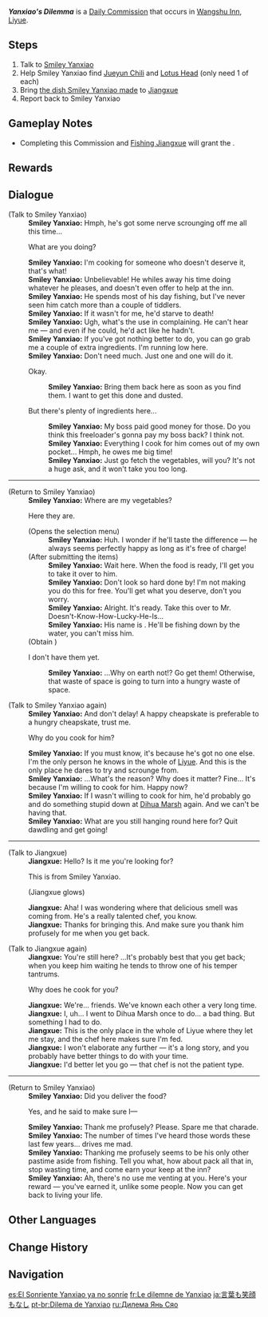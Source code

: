 {{Quest Infobox
|id            = 22003
|image         = Commission Yanxiao's Dilemma.png
|type          = Commission
|startLocation = [[Wangshu Inn]], [[Liyue]]
|region        = Liyue
|area          = Bishui Plain
|subarea       = Wangshu Inn
|characters    = Jiangxue; Smiley Yanxiao; Traveler
|npc           = Smiley Yanxiao
|otherRewards  = *AR-Dependent Rewards
*Grants the achievement [[A Nourishing Friendship]] if [[Fishing Jiangxue]] has also been completed.
}}
'''''Yanxiao's Dilemma''''' is a [[Daily Commission]] that occurs in [[Wangshu Inn]], [[Liyue]].

==Steps==
#Talk to [[Smiley Yanxiao]]
#Help Smiley Yanxiao find [[Jueyun Chili]] and [[Lotus Head]] (only need 1 of each)
#Bring [[Meal Box by Smiley Yanxiao for Jiangxue|the dish Smiley Yanxiao made]] to [[Jiangxue]]
#Report back to Smiley Yanxiao

==Gameplay Notes==
*Completing this Commission and [[Fishing Jiangxue]] will grant the {{Achievement|A Nourishing Friendship}}.

==Rewards==
{{Commission Rewards|low}}

==Dialogue==
{{Quest Description|Something is bothering Smiley Yanxiao, the chef of Wangshu Inn...}}
{{Dialogue Start}}
;(Talk to Smiley Yanxiao)
:'''Smiley Yanxiao:''' Hmph, he's got some nerve scrounging off me all this time...
:{{DIcon}} What are you doing?
:'''Smiley Yanxiao:''' I'm cooking for someone who doesn't deserve it, that's what!
:'''Smiley Yanxiao:''' Unbelievable! He whiles away his time doing whatever he pleases, and doesn't even offer to help at the inn.
:'''Smiley Yanxiao:''' He spends most of his day fishing, but I've never seen him catch more than a couple of tiddlers.
:'''Smiley Yanxiao:''' If it wasn't for me, he'd starve to death!
:'''Smiley Yanxiao:''' Ugh, what's the use in complaining. He can't hear me &mdash; and even if he could, he'd act like he hadn't.
:'''Smiley Yanxiao:''' If you've got nothing better to do, you can go grab me a couple of extra ingredients. I'm running low here.
:'''Smiley Yanxiao:''' Don't need much. Just one {{Color|buzzword|[[Jueyun Chili]]}} and one {{Color|buzzword|[[Lotus Head]]}} will do it.
:{{DIcon}} Okay.
::'''Smiley Yanxiao:''' Bring them back here as soon as you find them. I want to get this done and dusted.
:{{DIcon}} But there's plenty of ingredients here...
::'''Smiley Yanxiao:''' My boss paid good money for those. Do you think this freeloader's gonna pay my boss back? I think not.
::'''Smiley Yanxiao:''' Everything I cook for him comes out of my own pocket... Hmph, he owes me big time!
::'''Smiley Yanxiao:''' Just go fetch the vegetables, will you? It's not a huge ask, and it won't take you too long.
----
;(Return to Smiley Yanxiao)
:'''Smiley Yanxiao:''' Where are my vegetables?
:{{DIcon}} Here they are.
:;(Opens the selection menu)
::'''Smiley Yanxiao:''' Huh. I wonder if he'll taste the difference &mdash; he always seems perfectly happy as long as it's free of charge!
:;(After submitting the items)
::'''Smiley Yanxiao:''' Wait here. When the food is ready, I'll get you to take it over to him.
::'''Smiley Yanxiao:''' Don't look so hard done by! I'm not making you do this for free. You'll get what you deserve, don't you worry.
::'''Smiley Yanxiao:''' Alright. It's ready. Take this over to Mr. Doesn't-Know-How-Lucky-He-Is...
::'''Smiley Yanxiao:''' His name is {{Color|buzzword|Jiangxue}}. He'll be fishing down by the water, you can't miss him.
:;(Obtain {{Item|Meal Box by Smiley Yanxiao for Jiangxue}})
:{{DIcon}} I don't have them yet.
::'''Smiley Yanxiao:''' ...Why on earth not!? Go get them! Otherwise, that waste of space is going to turn into a hungry waste of space.

;(Talk to Smiley Yanxiao again)
:'''Smiley Yanxiao:''' And don't delay! A happy cheapskate is preferable to a hungry cheapskate, trust me.
:{{DIcon}} Why do you cook for him?
:'''Smiley Yanxiao:''' If you must know, it's because he's got no one else. I'm the only person he knows in the whole of [[Liyue]]. And this is the only place he dares to try and scrounge from.
:'''Smiley Yanxiao:''' ...What's the reason? Why does it matter? Fine... It's because I'm willing to cook for him. Happy now?
:'''Smiley Yanxiao:''' If I wasn't willing to cook for him, he'd probably go and do something stupid down at [[Dihua Marsh]] again. And we can't be having that.
:'''Smiley Yanxiao:''' What are you still hanging round here for? Quit dawdling and get going!
----
;(Talk to Jiangxue)
:'''Jiangxue:''' Hello? Is it me you're looking for?
:{{DIcon}} This is from Smiley Yanxiao.
:;(Jiangxue glows)
:'''Jiangxue:''' Aha! I was wondering where that delicious smell was coming from. He's a really talented chef, you know.
:'''Jiangxue:''' Thanks for bringing this. And make sure you thank him profusely for me when you get back.

;(Talk to Jiangxue again)
:'''Jiangxue:''' You're still here? ...It's probably best that you get back; when you keep him waiting he tends to throw one of his temper tantrums.
:{{DIcon}} Why does he cook for you?
:'''Jiangxue:''' We're... friends. We've known each other a very long time.
:'''Jiangxue:''' I, uh... I went to Dihua Marsh once to do... a bad thing. But something I had to do.
:'''Jiangxue:''' This is the only place in the whole of Liyue where they let me stay, and the chef here makes sure I'm fed.
:'''Jiangxue:''' I won't elaborate any further &mdash; it's a long story, and you probably have better things to do with your time.
:'''Jiangxue:''' I'd better let you go &mdash; that chef is not the patient type.
----
;(Return to Smiley Yanxiao)
:'''Smiley Yanxiao:''' Did you deliver the food?
:{{DIcon}} Yes, and he said to make sure I&mdash;
:'''Smiley Yanxiao:''' Thank me profusely? Please. Spare me that charade.
:'''Smiley Yanxiao:''' The number of times I've heard those words these last few years... drives me mad.
:'''Smiley Yanxiao:''' Thanking me profusely seems to be his only other pastime aside from fishing. Tell you what, how about pack all that in, stop wasting time, and come earn your keep at the inn?
:'''Smiley Yanxiao:''' Ah, there's no use me venting at you. Here's your reward &mdash; you've earned it, unlike some people. Now you can get back to living your life.
{{Dialogue End}}

==Other Languages==
{{Other Languages
|en      = Yanxiao's Dilemma
|zhs     = 勿言勿笑
|zhs_rm  = Wù Yán Wù Xiào
|zht     = 勿言勿笑
|zht_rm  = Wù Yán Wù Xiào
|zh_tl   = Do Not Talk, Do Not Laugh
|zh_note = {{zh|言笑|yánxiào|tl=talk and laugh}} refers to [[Smiley Yanxiao]].
|ja      = 言葉も笑顔もなし
|ja_rm   = Kotoba mo Egao mo Nashi
|ja_tl   = No Words and No Smile
|ko      = 묵언묵소
|ko_rm   = Muk'eonmukso
|ko_tl   = Silence and No Laugh
|es      = El Sonriente Yanxiao ya no sonríe
|es_tl   = Smiling Yanxiao no Longer Smiles
|fr      = Le dilemme de Yanxiao
|fr_tl   = Yanxiao's Dilemma
|ru      = Дилемма Янь Сяо
|ru_tl   = Yanxiao's Dilemma
|th      = ไม่พูดไม่ยิ้ม
|th_rm   = 
|th_tl   = No Talk No Smile
|vi      = Không Cười Không Nói
|vi_tl   = No Smile No Talk
|de      = Lächeln verboten
|de_tl   = Smiling Forbidden
|id      = Dilema Smiley Yanxiao
|id_tl   = Smiley Yanxiao's Dilemma
|pt      = Dilema de Yanxiao
|pt_tl   = Yanxiao's Dilemma
|tr      = Yanxiao'nun İkilemi
|tr_tl   = Yanxiao's Dilemma
|it      = Il dilemma di Yanxiao
|it_tl   = 
}}

==Change History==
{{Change History|1.0}}

==Navigation==
{{Commission Navbox|Liyue|Standalone}}

[[es:El Sonriente Yanxiao ya no sonríe]]
[[fr:Le dilemne de Yanxiao]]
[[ja:言葉も笑顔もなし]]
[[pt-br:Dilema de Yanxiao]]
[[ru:Дилема Янь Сяо]]